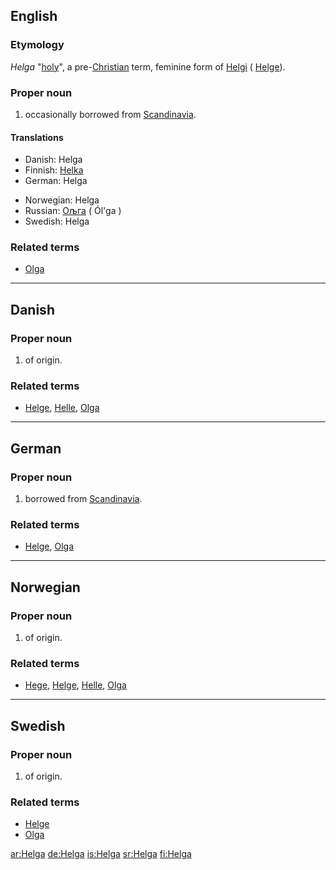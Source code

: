==English==

===Etymology===
{{ON.}} ''Helga'' "[[holy]]", a pre-[[Christian]] term, feminine form of [[Helgi]] ( [[Helge]]).

===Proper noun===
{{en-proper noun}}

# {{given name|female}} occasionally borrowed from [[Scandinavia]].

====Translations====
{{top}}
*Danish: Helga
*Finnish: [[Helka]]
*German: Helga
{{mid}}
*Norwegian: Helga
*Russian:  [[Ољга]] ( Ól'ga )
*Swedish:  Helga
{{bottom}}

===Related terms===
*[[Olga]]

----

==Danish==

===Proper noun===
{{infl|da|proper noun}}

# {{given name|female||da:}} of {{ON.|lang=da}} origin.

===Related terms===
*[[Helge]], [[Helle]], [[Olga]]

----

==German==

===Proper noun===
{{infl|de|proper noun}}

# {{given name|female||de:}} borrowed from [[Scandinavia]].

===Related terms===
*[[Helge]], [[Olga]]

----

==Norwegian==

===Proper noun===
{{infl|no|proper noun}}

# {{given name|female||no:}} of {{ON.|lang=no}} origin.

===Related terms===
*[[Hege]], [[Helge]], [[Helle]], [[Olga]]

----

==Swedish==

===Proper noun===
{{infl|sv|proper noun}}

# {{given name|female||sv:}} of {{ON.|lang=sv}} origin.

===Related terms===
*[[Helge]]
*[[Olga]]

[[ar:Helga]]
[[de:Helga]]
[[is:Helga]]
[[sr:Helga]]
[[fi:Helga]]